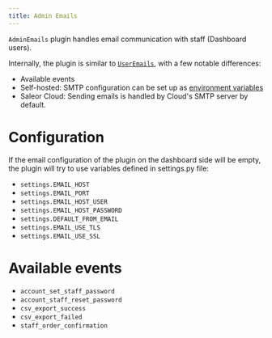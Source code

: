 ```yaml
---
title: Admin Emails
---
```


`AdminEmails` plugin handles email communication with staff (Dashboard users).

Internally, the plugin is similar to [`UserEmails`](./user-emails.mdx), with a few notable differences:

- Available events
- Self-hosted: SMTP configuration can be set up as [environment variables](setup/configuration.mdx)
- Saleor Cloud: Sending emails is handled by Cloud's SMTP server by default.

# Configuration

If the email configuration of the plugin on the dashboard side will be empty, the plugin will try to use variables defined in settings.py file:

- `settings.EMAIL_HOST`
- `settings.EMAIL_PORT`
- `settings.EMAIL_HOST_USER`
- `settings.EMAIL_HOST_PASSWORD`
- `settings.DEFAULT_FROM_EMAIL`
- `settings.EMAIL_USE_TLS`
- `settings.EMAIL_USE_SSL`

# Available events

- `account_set_staff_password`
- `account_staff_reset_password`
- `csv_export_success`
- `csv_export_failed`
- `staff_order_confirmation`
